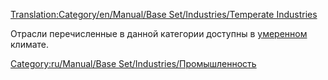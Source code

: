 [[Translation:Category/en/Manual/Base Set/Industries/Temperate Industries]]


Отрасли перечисленные в данной категории доступны в [[ru/Manual/Климат#umerennyi|умеренном]] климате.

[[Category:ru/Manual/Base Set/Industries/Промышленность]]